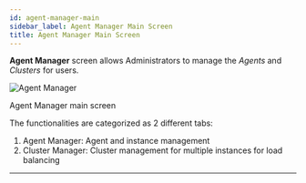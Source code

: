 ```yaml
---
id: agent-manager-main
sidebar_label: Agent Manager Main Screen
title: Agent Manager Main Screen
---
```



**Agent Manager** screen allows Administrators to manage the *Agents* and *Clusters* for users.

  <div class="center">
    <Zoom>
      <img alt="Agent Manager" src={useBaseUrl('doc-images/admin-guide/agent/agent-manager-main.png')}/>
    </Zoom>
    <p>Agent Manager main screen</p>
  </div>  

The functionalities are categorized as 2 different tabs:

1. <Link to={useBaseUrl('docs/admin-guide/agent-manager/agent/agent-management')}>Agent Manager</Link>: Agent and instance management
1. <Link to={useBaseUrl('docs/admin-guide/agent-manager/cluster')}>Cluster Manager</Link>: Cluster management for multiple instances for load balancing

---